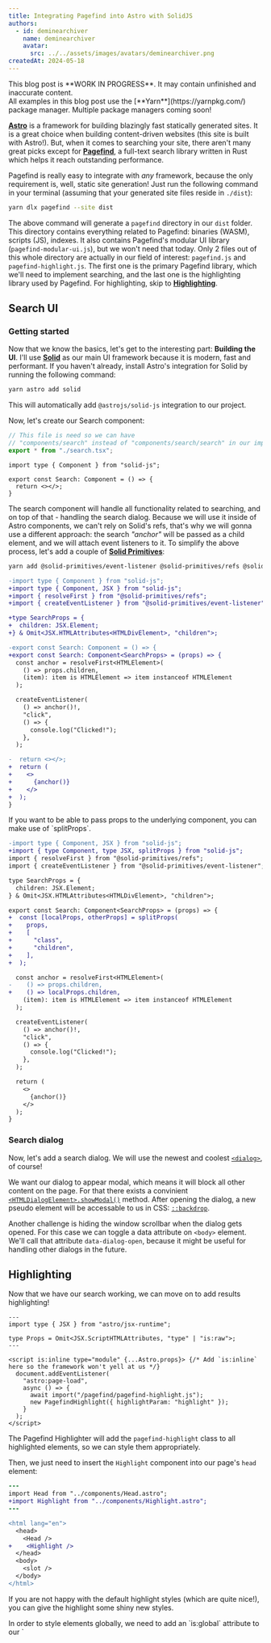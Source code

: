 ```yaml
---
title: Integrating Pagefind into Astro with SolidJS
authors:
  - id: deminearchiver
    name: deminearchiver
    avatar:
      src: ../../assets/images/avatars/deminearchiver.png
createdAt: 2024-05-18
---
```



<Aside variant="caution">
  This blog post is **WORK IN PROGRESS**. It may contain unfinished and inaccurate content.
</Aside>

<Aside variant="note">
  All examples in this blog post use the [**Yarn**](https://yarnpkg.com/) package manager. Multiple package managers coming soon!
</Aside>

[**Astro**](https://astro.build/) is a framework for building blazingly fast statically generated sites. It is a great choice when building content-driven websites (this site is built with Astro!). But, when it comes to searching your site, there aren't many great picks except for [**Pagefind**](https://pagefind.app/), a full-text search library written in Rust which helps it reach outstanding performance.

Pagefind is really easy to integrate with *any* framework, because the only requirement is, well, static site generation! Just run the following command in your terminal (assuming that your generated site files reside in `./dist`):

```bash showLineNumbers=false
yarn dlx pagefind --site dist
```

The above command will generate a `pagefind` directory in our `dist` folder. This directory contains everything related to Pagefind: binaries (WASM), scripts (JS), indexes. It also contains Pagefind's modular UI library (`pagefind-modular-ui.js`), but we won't need that today. Only 2 files out of this whole directory are actually in our field of interest: `pagefind.js` and `pagefind-highlight.js`. The first one is the primary Pagefind library, which we'll need to implement searching, and the last one is the highlighting library used by Pagefind. For highlighting, skip to [**Highlighting**](#highlighting).

## Search UI

### Getting started

Now that we know the basics, let's get to the interesting part: **Building the UI**. I'll use [**Solid**](https://solidjs.com/) as our main UI framework because it is modern, fast and performant. If you haven't already, install Astro's integration for Solid by running the following command:

```bash
yarn astro add solid
```

This will automatically add `@astrojs/solid-js` integration to our project.

Now, let's create our Search component:

```ts title="components/search/index.ts"
// This file is need so we can have
// "components/search" instead of "components/search/search" in our imports
export * from "./search.tsx";
```
```tsx title="components/search/search.tsx"
import type { Component } from "solid-js";

export const Search: Component = () => {
  return <></>;
}
```

The search component will handle all functionality related to searching, and on top of that - handling the search dialog. Because we will use it inside of Astro components, we can't rely on Solid's refs, that's why we will gonna use a different approach: the search *"anchor"* will be passed as a child element, and we will attach event listeners to it. To simplify the above process, let's add a couple of [**Solid Primitives**](https://primitives.solidjs.community/):

```bash
yarn add @solid-primitives/event-listener @solid-primitives/refs @solid-primitives/utils
```

```diff lang="tsx" title="components/search/search.tsx"
-import type { Component } from "solid-js";
+import type { Component, JSX } from "solid-js";
+import { resolveFirst } from "@solid-primitives/refs";
+import { createEventListener } from "@solid-primitives/event-listener";

+type SearchProps = {
+  children: JSX.Element;
+} & Omit<JSX.HTMLAttributes<HTMLDivElement>, "children">;

-export const Search: Component = () => {
+export const Search: Component<SearchProps> = (props) => {
  const anchor = resolveFirst<HTMLElement>(
    () => props.children,
    (item): item is HTMLElement => item instanceof HTMLElement
  );

  createEventListener(
    () => anchor()!,
    "click",
    () => {
      console.log("Clicked!");
    },
  );

-  return <></>;
+  return (
+    <>
+      {anchor()}
+    </>
+  );
}
```

<Aside variant="tip">
  If you want to be able to pass props to the underlying component, you can make use of `splitProps`.
</Aside>

```diff lang="tsx" title="components/search/search.tsx"
-import type { Component, JSX } from "solid-js";
+import { type Component, type JSX, splitProps } from "solid-js";
import { resolveFirst } from "@solid-primitives/refs";
import { createEventListener } from "@solid-primitives/event-listener";

type SearchProps = {
  children: JSX.Element;
} & Omit<JSX.HTMLAttributes<HTMLDivElement>, "children">;

export const Search: Component<SearchProps> = (props) => {
+  const [localProps, otherProps] = splitProps(
+    props,
+    [
+      "class",
+      "children",
+    ],
+  );

  const anchor = resolveFirst<HTMLElement>(
-    () => props.children,
+    () => localProps.children,
    (item): item is HTMLElement => item instanceof HTMLElement
  );

  createEventListener(
    () => anchor()!,
    "click",
    () => {
      console.log("Clicked!");
    },
  );

  return (
    <>
      {anchor()}
    </>
  );
}
```

### Search dialog

Now, let's add a search dialog. We will use the newest and coolest [`<dialog>`](https://developer.mozilla.org/en-US/docs/Web/HTML/Element/dialog/), of course!

We want our dialog to appear modal, which means it will block all other content on the page. For that there exists a convinient [`<HTMLDialogElement>.showModal()`](https://developer.mozilla.org/en-US/docs/Web/API/HTMLDialogElement/showModal/) method. After opening the dialog, a new pseudo element will be accessable to us in CSS: [`::backdrop`](https://developer.mozilla.org/en-US/docs/Web/CSS/::backdrop/).

Another challenge is hiding the window scrollbar when the dialog gets opened. For this case we can toggle a data attribute on `<body>` element. We'll call that attribute `data-dialog-open`, because it might be useful for handling other dialogs in the future.



## Highlighting

Now that we have our search working, we can move on to add results highlighting!

```astro title="components/Highlight.astro"
---
import type { JSX } from "astro/jsx-runtime";

type Props = Omit<JSX.ScriptHTMLAttributes, "type" | "is:raw">;
---

<script is:inline type="module" {...Astro.props}> {/* Add `is:inline` here so the framework won't yell at us */}
  document.addEventListener(
    "astro:page-load",
    async () => {
      await import("/pagefind/pagefind-highlight.js");
      new PagefindHighlight({ highlightParam: "highlight" });
    }
  );
</script>
```

The Pagefind Highlighter will add the `pagefind-highlight` class to all highlighted elements, so we can style them appropriately.

Then, we just need to insert the `Highlight` component into our page's `head` element:
```diff lang="astro" title="layouts/Page.astro"
---
import Head from "../components/Head.astro";
+import Highlight from "../components/Highlight.astro";
---

<html lang="en">
  <head>
    <Head />
+    <Highlight />
  </head>
  <body>
    <slot />
  </body>
</html>
```

If you are not happy with the default highlight styles (which are quite nice!), you can give the highlight some shiny new styles.

<Aside variant="important">
  In order to style elements globally, we need to add an `is:global` attribute to our `<style>` element.
</Aside>

```diff lang="astro" title="layouts/Page.astro" collapse={1-13}
---
import Head from "../components/Head.astro";
import Highlight from "../components/Highlight.astro";
---

<html lang="en">
  <head>
    <Head />
    <Highlight />
  </head>
  <body>
    <slot />
  </body>
</html>

+<style is:global>
+  .pagefind-highlight { }
+</style>
```

Here's a basic example of custom highlight styles:

```css title="layouts/Page.astro" startLineNumber=17
.pagefind-highlight {

}
```
